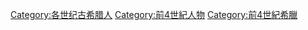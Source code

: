 [[Category:各世纪古希腊人|Category:各世纪古希腊人]]
[[Category:前4世紀人物|Category:前4世紀人物]]
[[Category:前4世紀希臘|Category:前4世紀希臘]]